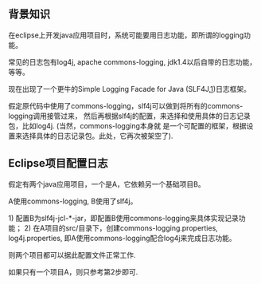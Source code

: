 == 背景知识 ==
在eclipse上开发java应用项目时，系统可能要用日志功能，即所谓的logging功能。

常见的日志包有log4j, apache commons-logging, jdk1.4以后自带的日志功能， 等等。

现在出现了一个更牛的Simple Logging Facade for Java (SLF4J,[http://www.slf4j.org/index.html])日志框架。

假定原代码中使用了commons-logging，slf4j可以做到将所有的commons-logging调用接管过来，
然后再根据slf4j的配置，来选择和使用具体的日志记录包，比如log4j. (当然，commons-logging本身就
是一个可配置的框架，根据设置来选择具体的日志记录包。此处，它再次被架空了).

== Eclipse项目配置日志 ==
假定有两个java应用项目，一个是A，它依赖另一个基础项目B。

A使用commons-logging, B使用了slf4j。

1) 配置B为slf4j-jcl-*-jar，即配置B使用commons-logging来具体实现记录功能；
2) 在A项目的src/目录下，创建commons-logging.properties, log4j.properties, 
即A使用commons-logging配合log4j来完成日志功能。

则两个项目都可以据此配置文件正常工作.

如果只有一个项目A，则只参考第2步即可.
